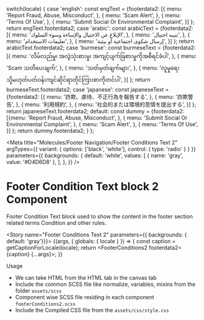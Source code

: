 
  switch(locale) {
    case 'english': const engText = {footerdata2: [{
      menu: 'Report Fraud, Abuse, Misconduct',
    },
    {
      menu: 'Scam Alert',
    }, 
    {
      menu: 'Terms Of Use',
    }, 
    {
      menu: 'Submit Social Or Environmental Complaint',
    }]
    }; return engText.footerdata2;
    case 'arabic': const arabicText = {footerdata2: [{
     menu: 'الإبلاغ عن الاحتيال والإساءة وسوء السلوك',
    },
    {
      menu: 'تنبيه احتيال',
    }, 
    {
      menu: 'تعليمات الاستخدام',
    }, 
    {
      menu: 'إرسال شكوى اجتماعية أو بيئية',
    }]
    };
     return arabicText.footerdata2;
    case 'burmese': const burmeseText = {footerdata2: [{
      menu: 'လိမ်လည်မှု၊ အလွဲသုံးစားမှု၊ အကျင့်ပျက်ခြစားမှုကိုအစီရင်ခံပါ',
    },
    {
      menu: 'Scam သတိပေးချက်',
    }, 
    {
      menu: 'သတ်မှတ်ချက်များ',
    }, 
    {
      menu: 'လူမှုရေးသို့မဟုတ်ပတ်ဝန်းကျင်ဆိုင်ရာတိုင်ကြားစာကိုတင်ပါ',
    }]
    }; return burmeseText.footerdata2;
    case 'japanese': const japaneseText = {footerdata2: [{
      menu: '詐欺、虐待、不正行為を報告する',
    },
    {
      menu: '詐欺警告',
    }, 
    {
      menu: '利用規約',
    }, 
    {
      menu: '社会的または環境的苦情を提出する',
    }]
    }; return japaneseText.footerdata2;
    default:
      const dummy =  {footerdata2: [{menu: 'Report Fraud, Abuse, Misconduct',
    }, 
    {
      menu: 'Submit Social Or Environmental Complaint',
    },
    {
      menu: 'Scam Alert',
    }, 
    {
      menu: 'Terms Of Use',
    }]
    };
    return dummy.footerdata2;
  }
};

<Meta title="Molecules/Footer Navigation/Footer Conditions Text 2" 
  argTypes={{
      variant: {
          options: ['black', 'white'],
          control: { type: 'radio' }
      }
  }}
  parameters={{
    backgrounds: {
      default: 'white',
      values: [
        { name: 'gray', value: '#D4D6D8' },
      ],
    },
  }} 
 />

<style>{`
  .subheading {
    font-weight: 700;
    font-size: 18px;
    color: #666;
    letter-spacing: 1.5px;
    line-height: 24px;
    margin-bottom: 12px;
    margin-top: 40px;
  }  
   .subheading2 {
    font-weight: 700;
    font-size: 14px;
    color: #666;
    letter-spacing: 1.5px;
    line-height: 24px;
    margin-bottom: 12px;
  } 
  .css-zgt7u1 {
    background: #D4D6D8;
  }
  div[id^="story--molecules-footer-navigation-footer-conditions"] {
   display: flow-root;
  }
  
`}</style>


# Footer Condition Text block 2 Component

Footer Condition Text block used to show the content in the footer section related terms Condition and other rules.

<Story name="Footer Conditions Text 2" parameters={{ backgrounds: { default: 'gray'}}}>
  {(args, { globals: { locale } }) => {
    const caption = getCaptionForLocale(locale);
    return <FooterConditions2 footerdata2={caption} {...args}></FooterConditions2>;
  }}
</Story>


<div className="subheading">Usage</div>
<ul>
<li>We can take HTML from the HTML tab in the canvas tab</li>
<li>Include the common SCSS file like normalize, variables, mixins from the folder <code>assets/scss</code></li>
<li>Component wise SCSS file residing in each component <code>footerConditions2.scss</code></li>
<li>Include the Compiled CSS file from the <code>assets/css/style.css</code></li>
</ul>
